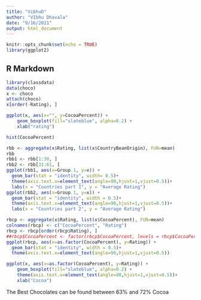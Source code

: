 ```yaml
---
title: "VibhuD"
author: "VIbhu Dhavala"
date: "9/16/2021"
output: html_document
---
```


```r
knitr::opts_chunk$set(echo = TRUE)
library(ggplot2)
```

## R Markdown

```r
library(classdata)
data(choco)
x <- choco
attach(choco)
x[order(-Rating), ]
```
```r
ggplot(x, aes(x="", y=CocoaPercent)) + 
    geom_boxplot(fill="slateblue", alpha=0.2) + 
    xlab("rating")
```
```r
hist(CocoaPercent)
```
```r
rbb <- aggregate(x$Rating, list(x$CountryBeanOrigin), FUN=mean)
rbb
rbb1 <- rbb[1:30, ]
rbb2 <- rbb[31:61, ]
ggplot(rbb1, aes(x=Group.1, y=x)) + 
  geom_bar(stat = "identity", width= 0.5)+
  theme(axis.text.x=element_text(angle=90,hjust=1,vjust=0.5))+
  labs(x = "Countries part 1", y = "Average Rating")
ggplot(rbb2, aes(x=Group.1, y=x)) + 
  geom_bar(stat = "identity", width = 0.5)+
  theme(axis.text.x=element_text(angle=90,hjust=1,vjust=0.5))+
  labs(x = "Countries part 2", y = "Average Rating")
```


```r
rbcp <- aggregate(x$Rating, list(x$CocoaPercent), FUN=mean)
colnames(rbcp) <- c("CocoaPercent", "Rating")
rbcp <- rbcp[order(rbcp$Rating), ]
##rbcp$CocoaPercent <- factor(rbcp$CocoaPercent, levels = rbcp$CocoaPercent)
ggplot(rbcp, aes(x=as.factor(CocoaPercent), y=Rating)) + 
  geom_bar(stat = "identity", width = 0.5)+
  theme(axis.text.x=element_text(angle=90,hjust=1,vjust=0.5))

ggplot(x, aes(x=as.factor(CocoaPercent), y=Rating)) + 
    geom_boxplot(fill="slateblue", alpha=0.2) + 
    theme(axis.text.x=element_text(angle=90,hjust=1,vjust=0.5))+
    xlab("Cocoa")
```
The Best Chocolates can be found between 63% and 72% Cocoa